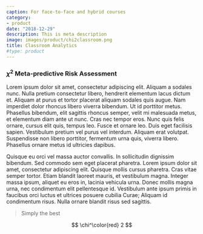 ```yaml
---
caption: For face-to-face and hybrid courses
category:
- product
date: "2018-12-29"
description: This is meta description
image: images/product/chi2classroom.png
title: Classroom Analytics
#type: product
---
```

### $\chi^2$ Meta-predictive Risk Assessment

Lorem ipsum dolor sit amet, consectetur adipiscing elit. Aliquam a sodales nunc. Nulla pretium consectetur libero, hendrerit elementum lacus dictum et. Aliquam at purus et tortor placerat aliquam sodales quis augue. Nam imperdiet dolor rhoncus libero viverra bibendum. Ut id porttitor metus. Phasellus bibendum, elit sagittis rhoncus semper, velit mi malesuada metus, et elementum diam ante ut nunc. Cras nec tempor eros. Nunc quis felis ornare, cursus elit quis, tempus leo. Fusce et ornare leo. Duis eget facilisis sapien. Vestibulum pretium vel purus vel interdum. Aliquam erat volutpat. Suspendisse non libero porttitor, fermentum urna quis, viverra libero. Phasellus ornare metus id ultricies dapibus.

Quisque eu orci vel massa auctor convallis. In sollicitudin dignissim bibendum. Sed commodo sem eget placerat pharetra. Lorem ipsum dolor sit amet, consectetur adipiscing elit. Quisque mollis cursus pharetra. Cras vitae semper tortor. Etiam blandit laoreet mauris, et vestibulum magna. Integer massa ipsum, aliquet eu eros in, lacinia vehicula urna. Donec mollis magna urna, nec condimentum elit pellentesque id. Vestibulum ante ipsum primis in faucibus orci luctus et ultrices posuere cubilia Curae; Aliquam id condimentum risus. Nulla ornare blandit risus sed sagittis.

> Simply the best



$$ \chi^\color{red} 2 $$

